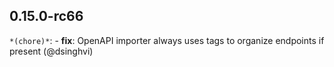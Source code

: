 ## 0.15.0-rc66
`*(chore)*`: - **fix**: OpenAPI importer always uses tags to organize endpoints if present (@dsinghvi)

